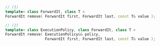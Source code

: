 ```cpp
// (1)
template< class ForwardIt, class T >
ForwardIt remove( ForwardIt first, ForwardIt last, const T& value );

// (2)
template< class ExecutionPolicy, class ForwardIt, class T >
ForwardIt remove( ExecutionPolicy&& policy,
                  ForwardIt first, ForwardIt last, const T& value );
```
